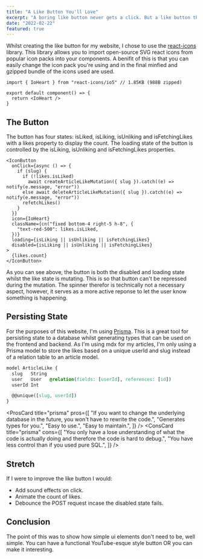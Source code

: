 ```yaml
---
title: "A Like Button You'll Love"
excerpt: "A boring like button never gets a click. But a like button that's actually useful gets a click. This is the story of a like button that's actually useful."
date: "2022-02-22"
featured: true
---
```


<Playground description="What we're building today">
  <LikeButtonDemo />
</Playground>

Whilst creating the like button for my website, I chose to use the [react-icons](https://react-icons.github.io/react-icons/) library. This library allows you to import open-source SVG react icons from popular icon packs into your components. A benifit of this is that you can easily change the icon pack you're using and in the final minfied and gzipped bundle of the icons used are used.

```tsx
import { IoHeart } from "react-icons/io5" // 1.85KB (988B zipped)

export default component() => {
  return <IoHeart />
}
```

## The Button

The button has four states: isLiked, isLiking, isUnliking and isFetchingLikes with a likes property to display the count.
The loading state of the button is controlled by the isLiking, isUnliking and isFetchingLikes properties.

```tsx
<IconButton
  onClick={async () => {
    if (slug) {
      if (!likes.isLiked)
        await createArticleLikeMutation({ slug }).catch((e) => notify(e.message, "error"))
      else await deleteArticleLikeMutation({ slug }).catch((e) => notify(e.message, "error"))
      refetchLikes()
    }
  }}
  icon={IoHeart}
  className={cn("fixed bottom-4 right-5 h-8", {
    "text-red-500": likes.isLiked,
  })}
  loading={isLiking || isUnliking || isFetchingLikes}
  disabled={isLiking || isUnliking || isFetchingLikes}
>
  {likes.count}
</IconButton>
```

As you can see above, the button is both the disabled and loading state whilst the like state is mutating. This is so that button can't be repressed during the mutation. The spinner therefor is technically not a necessary aspect, however, it serves as a more active reponse to let the user know something is happening.

## Persisting State

For the purposes of this website, I'm using [Prisma](https://prisma.io/). This is a great tool for persisting state to a database whilst generating types that can be used on the frontend and backend. As I'm using mdx for my articles, I'm only using a Prisma model to store the likes based on a unique userId and slug instead of a relation table to an article model.

```css
model ArticleLike {
  slug   String
  user   User   @relation(fields: [userId], references: [id])
  userId Int

  @@unique([slug, userId])
}
```

<ProsCard
  title="prisma"
  pros={[
    "If you want to change the underlying database in the future, you won't have to rewrite the code.",
    "Generates types for you.",
    "Easy to use.",
    "Easy to maintain.",
  ]}
/>
<ConsCard
  title="prisma"
  cons={[
    "You only have a lose understanding of what the code is actually doing and therefore the code is hard to debug.",
    "You have less control than if you used pure SQL.",
  ]}
/>

## Stretch

If I were to improve the like button I would:

- Add sound effects on click.
- Animate the count of likes.
- Debounce the POST request incase the disabled state fails.

## Conclusion

The point of this was to show how simple ui elements don't need to be, well simple. You can have a functional YouTube-esque style button OR you can make it interesting.
